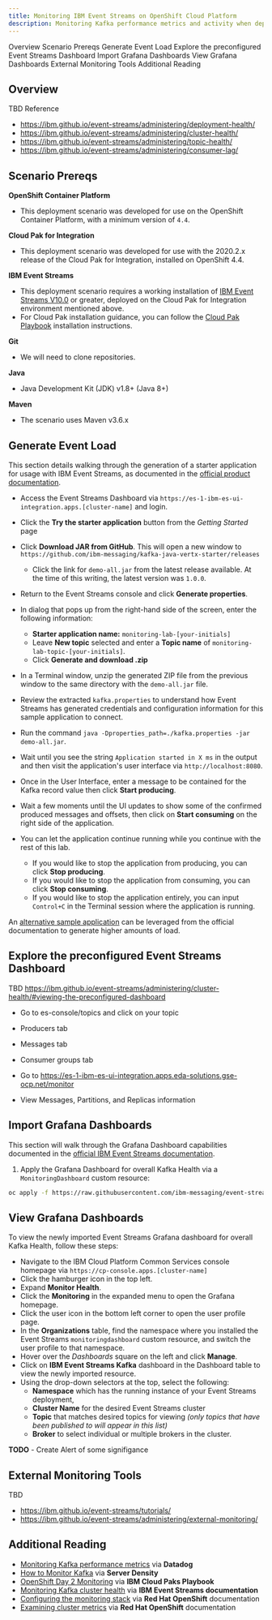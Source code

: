 ```yaml
---
title: Monitoring IBM Event Streams on OpenShift Cloud Platform
description: Monitoring Kafka performance metrics and activity when deployed via the IBM Cloud Pak for Integration on Red Hat OpenShift Container Platform.
---
```


<AnchorLinks>
  <AnchorLink>Overview</AnchorLink>
  <AnchorLink>Scenario Prereqs</AnchorLink>
  <AnchorLink>Generate Event Load</AnchorLink>
  <AnchorLink>Explore the preconfigured Event Streams Dashboard</AnchorLink>
  <AnchorLink>Import Grafana Dashboards</AnchorLink>
  <AnchorLink>View Grafana Dashboards</AnchorLink>
  <AnchorLink>External Monitoring Tools</AnchorLink>
  <AnchorLink>Additional Reading</AnchorLink>
</AnchorLinks>

<!--<AnchorLink>Import Kibana Dashboards</AnchorLink>
<AnchorLink>View Kibana Dashboards</AnchorLink>-->

## Overview

TBD Reference
- https://ibm.github.io/event-streams/administering/deployment-health/
- https://ibm.github.io/event-streams/administering/cluster-health/
- https://ibm.github.io/event-streams/administering/topic-health/
- https://ibm.github.io/event-streams/administering/consumer-lag/


<!--
### Advanced Scenarios

JMX Exporter
- https://ibm.github.io/event-streams/installing/configuring#configuring-the-jmx-exporter
- Kafka Streams and jmx_exporter use case

Kafka Exporter
- https://ibm.github.io/event-streams/administering/cluster-health/#kafka-exporter
- https://ibm.github.io/event-streams/installing/configuring/#configuring-the-kafka-exporter

JmxTrans
- https://ibm.github.io/event-streams/security/secure-jmx-connections/#configuring-a-jmxtrans-deployment
-->

## Scenario Prereqs

**OpenShift Container Platform**

- This deployment scenario was developed for use on the OpenShift Container Platform, with a minimum version of `4.4`.

**Cloud Pak for Integration**

- This deployment scenario was developed for use with the 2020.2.x release of the Cloud Pak for Integration, installed on OpenShift 4.4.

**IBM Event Streams**

- This deployment scenario requires a working installation of [IBM Event Streams V10.0](https://ibm.github.io/event-streams/) or greater, deployed on the Cloud Pak for Integration environment mentioned above.
- For Cloud Pak installation guidance, you can follow the [Cloud Pak Playbook](https://cloudpak8s.io/integration/cp4i-deploy-eventstreams/) installation instructions.

**Git**

- We will need to clone repositories.

**Java**

- Java Development Kit (JDK) v1.8+ (Java 8+)

**Maven**

- The scenario uses Maven v3.6.x

## Generate Event Load

This section details walking through the generation of a starter application for usage with IBM Event Streams, as documented in the [official product documentation](https://ibm.github.io/event-streams/getting-started/generating-starter-app/).

- Access the Event Streams Dashboard via `https://es-1-ibm-es-ui-integration.apps.[cluster-name]` and login.
- Click the **Try the starter application** button from the _Getting Started_ page
- Click **Download JAR from GitHub**. This will open a new window to `https://github.com/ibm-messaging/kafka-java-vertx-starter/releases`
  - Click the link for `demo-all.jar` from the latest release available. At the time of this writing, the latest version was `1.0.0`.

- Return to the Event Streams console and click **Generate properties**.
- In dialog that pops up from the right-hand side of the screen, enter the following information:
  - **Starter application name:** `monitoring-lab-[your-initials]`
  - Leave **New topic** selected and enter a **Topic name** of `monitoring-lab-topic-[your-initials]`.
  - Click **Generate and download .zip**

- In a Terminal window, unzip the generated ZIP file from the previous window to the same directory with the `demo-all.jar` file.
- Review the extracted `kafka.properties` to understand how Event Streams has generated credentials and configuration information for this sample application to connect.
- Run the command `java -Dproperties_path=./kafka.properties -jar demo-all.jar`.

- Wait until you see the string `Application started in X ms` in the output and then visit the application's user interface via `http://localhost:8080`.
- Once in the User Interface, enter a message to be contained for the Kafka record value then click **Start producing**.
- Wait a few moments until the UI updates to show some of the confirmed produced messages and offsets, then click on **Start consuming** on the right side of the application.
- You can let the application continue running while you continue with the rest of this lab.
  - If you would like to stop the application from producing, you can click **Stop producing**.
  - If you would like to stop the application from consuming, you can click **Stop consuming**.
  - If you would like to stop the application entirely, you can input `Control+C` in the Terminal session where the application is running.

An [alternative sample application](https://ibm.github.io/event-streams/getting-started/testing-loads/) can be leveraged from the official documentation to generate higher amounts of load.

## Explore the preconfigured Event Streams Dashboard

TBD https://ibm.github.io/event-streams/administering/cluster-health/#viewing-the-preconfigured-dashboard
- Go to es-console/topics and click on your topic
- Producers tab
- Messages tab
- Consumer groups tab

- Go to https://es-1-ibm-es-ui-integration.apps.eda-solutions.gse-ocp.net/monitor
- View Messages, Partitions, and Replicas information

## Import Grafana Dashboards

This section will walk through the Grafana Dashboard capabilities documented in the [official IBM Event Streams documentation](https://ibm.github.io/event-streams/administering/cluster-health/#grafana).

1. Apply the Grafana Dashboard for overall Kafka Health via a `MonitoringDashboard` custom resource:

```bash
oc apply -f https://raw.githubusercontent.com/ibm-messaging/event-streams-operator-resources/master/grafana-dashboards/ibm-eventstreams-kafka-health-dashboard.yaml
```

## View Grafana Dashboards

To view the newly imported Event Streams Grafana dashboard for overall Kafka Health, follow these steps:

- Navigate to the IBM Cloud Platform Common Services console homepage via `https://cp-console.apps.[cluster-name]`
- Click the hamburger icon in the top left.
- Expand **Monitor Health**.
- Click the **Monitoring** in the expanded menu to open the Grafana homepage.
- Click the user icon in the bottom left corner to open the user profile page.
- In the **Organizations** table, find the namespace where you installed the Event Streams `monitoringdashboard` custom resource, and switch the user profile to that namespace.
- Hover over the _Dashboards_ square on the left and click **Manage**.
- Click on **IBM Event Streams Kafka** dashboard in the Dashboard table to view the newly imported resource.
- Using the drop-down selectors at the top, select the following:
  - **Namespace** which has the running instance of your Event Streams deployment,
  - **Cluster Name** for the desired Event Streams cluster
  - **Topic** that matches desired topics for viewing _(only topics that have been published to will appear in this list)_
  - **Broker** to select individual or multiple brokers in the cluster.

<InlineNotification kind="warning"><strong>TODO</strong> - Create Alert of some signifigance</InlineNotification>

<!--
## Import Kibana Dashboards

<InlineNotification kind="info"><strong>PREREQ</strong> - https://docs.openshift.com/container-platform/4.4/logging/cluster-logging-deploying.html</InlineNotification>

TBD https://ibm.github.io/event-streams/administering/cluster-health/#kibana

## View Kibana Dashboards

TBD
-->

## External Monitoring Tools

TBD
- https://ibm.github.io/event-streams/tutorials/
- https://ibm.github.io/event-streams/administering/external-monitoring/

## Additional Reading

- [Monitoring Kafka performance metrics](https://www.datadoghq.com/blog/monitoring-kafka-performance-metrics/) via **Datadog**
- [How to Monitor Kafka](https://blog.serverdensity.com/how-to-monitor-kafka/) via **Server Density**
- [OpenShift Day 2 Monitoring](https://cloudpak8s.io/day2/Monitoring/) via **IBM Cloud Paks Playbook**
- [Monitoring Kafka cluster health](https://ibm.github.io/event-streams/administering/cluster-health/) via **IBM Event Streams documentation**
- [Configuring the monitoring stack](https://docs.openshift.com/container-platform/4.3/monitoring/cluster_monitoring/configuring-the-monitoring-stack.html) via **Red Hat OpenShift** documentation
- [Examining cluster metrics](https://docs.openshift.com/container-platform/4.3/monitoring/cluster_monitoring/examining-cluster-metrics.html) via **Red Hat OpenShift** documentation
